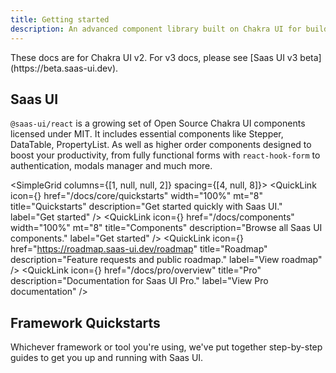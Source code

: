 ```yaml
---
title: Getting started
description: An advanced component library built on Chakra UI for building high quality SaaS products at speed.
---
```


<Info>
  These docs are for Chakra UI v2. For v3 docs, please see [Saas UI v3
  beta](https://beta.saas-ui.dev).
</Info>

## Saas UI

`@saas-ui/react` is a growing set of Open Source Chakra UI components licensed under MIT.
It includes essential components like Stepper, DataTable, PropertyList. As well as higher order components designed to boost your productivity,
from fully functional forms with `react-hook-form` to authentication, modals manager and much more.

<SimpleGrid columns={[1, null, null, 2]} spacing={[4, null, 8]}>
  <QuickLink
    icon={<FiZap />}
    href="/docs/core/quickstarts"
    width="100%"
    mt="8"
    title="Quickstarts"
    description="Get started quickly with Saas UI."
    label="Get started"
  />
  <QuickLink
    icon={<FiBox />}
    href="/docs/components"
    width="100%"
    mt="8"
    title="Components"
    description="Browse all Saas UI components."
    label="Get started"
  />
  <QuickLink
    icon={<FiMap />}
    href="https://roadmap.saas-ui.dev/roadmap"
    title="Roadmap"
    description="Feature requests and public roadmap."
    label="View roadmap"
  />
  <QuickLink
    icon={<FiStar />}
    href="/docs/pro/overview"
    title="Pro"
    description="Documentation for Saas UI Pro."
    label="View Pro documentation"
  />
</SimpleGrid>

## Framework Quickstarts

Whichever framework or tool you're using, we've put together step-by-step guides
to get you up and running with Saas UI.

<FrameworkLinks />
